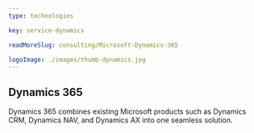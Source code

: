 ```yaml
---
type: technologies

key: service-dynamics

readMoreSlug: consulting/Microsoft-Dynamics-365

logoImage: ./images/thumb-dynamics.jpg
---
```


## Dynamics 365

Dynamics 365 combines existing Microsoft products such as Dynamics CRM, Dynamics NAV, and Dynamics AX into one seamless solution.